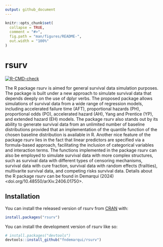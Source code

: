 ```yaml
---
output: github_document
---
```


<!-- README.md is generated from README.Rmd. Please edit that file -->

```r
knitr::opts_chunk$set(
  collapse = TRUE,
  comment = "#>",
  fig.path = "man/figures/README-",
  out.width = "100%"
)
```

# rsurv

<!-- badges: start -->
[![R-CMD-check](https://github.com/fndemarqui/rsurv/actions/workflows/R-CMD-check.yaml/badge.svg)](https://github.com/fndemarqui/rsurv/actions/workflows/R-CMD-check.yaml)
<!-- badges: end -->

The R package rsurv is aimed for general survival data simulation purposes. The package is built under a new approach to simulate survival data that depends deeply on the use of dplyr verbs. The proposed package allows simulations of survival data from a wide range of regression models, including accelerated failure time (AFT), proportional hazards (PH), proportional odds (PO), accelerated hazard (AH), Yang and Prentice (YP), and extended hazard (EH) models. The package rsurv also stands out by its ability to generate survival data from an unlimited number of baseline distributions provided that an implementation of the quantile function of the chosen baseline distribution is available in R. Another nice feature of the package rsurv lies in the fact that linear predictors are specified via a formula-based approach, facilitating the inclusion of categorical variables and interaction terms. The functions implemented in the package rsurv can also be employed to simulate survival data with more complex structures, such as survival data with different types of censoring mechanisms, survival data with cure fraction, survival data with random effects (frailties), multivarite survival data, and competing risks survival data. Details about the R package rsurv can be found in Demarqui (2024) <doi.org/10.48550/arXiv.2406.01750>.

## Installation

You can install the released version of rsurv from [CRAN](https://CRAN.R-project.org) with:

```r
install.packages("rsurv")
```

You can install the development version of rsurv like so:

``` r
# install.packages("devtools")
devtools::install_github("fndemarqui/rsurv")
```


